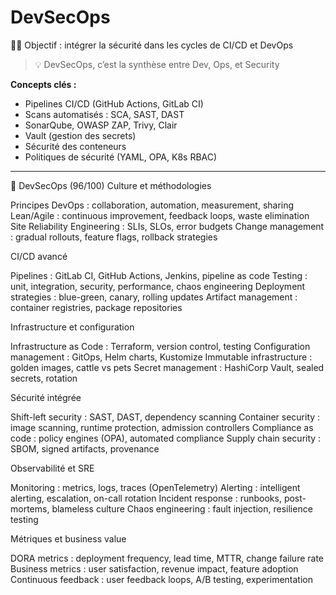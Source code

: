 # DevSecOps

🔧🔐 Objectif : intégrer la sécurité dans les cycles de CI/CD et DevOps

> 💡 DevSecOps, c’est la synthèse entre Dev, Ops, et Security

**Concepts clés :**

-   Pipelines CI/CD (GitHub Actions, GitLab CI)
-   Scans automatisés : SCA, SAST, DAST
-   SonarQube, OWASP ZAP, Trivy, Clair
-   Vault (gestion des secrets)
-   Sécurité des conteneurs
-   Politiques de sécurité (YAML, OPA, K8s RBAC)

---

🔄 DevSecOps (96/100)
Culture et méthodologies

Principes DevOps : collaboration, automation, measurement, sharing
Lean/Agile : continuous improvement, feedback loops, waste elimination
Site Reliability Engineering : SLIs, SLOs, error budgets
Change management : gradual rollouts, feature flags, rollback strategies

CI/CD avancé

Pipelines : GitLab CI, GitHub Actions, Jenkins, pipeline as code
Testing : unit, integration, security, performance, chaos engineering
Deployment strategies : blue-green, canary, rolling updates
Artifact management : container registries, package repositories

Infrastructure et configuration

Infrastructure as Code : Terraform, version control, testing
Configuration management : GitOps, Helm charts, Kustomize
Immutable infrastructure : golden images, cattle vs pets
Secret management : HashiCorp Vault, sealed secrets, rotation

Sécurité intégrée

Shift-left security : SAST, DAST, dependency scanning
Container security : image scanning, runtime protection, admission controllers
Compliance as code : policy engines (OPA), automated compliance
Supply chain security : SBOM, signed artifacts, provenance

Observabilité et SRE

Monitoring : metrics, logs, traces (OpenTelemetry)
Alerting : intelligent alerting, escalation, on-call rotation
Incident response : runbooks, post-mortems, blameless culture
Chaos engineering : fault injection, resilience testing

Métriques et business value

DORA metrics : deployment frequency, lead time, MTTR, change failure rate
Business metrics : user satisfaction, revenue impact, feature adoption
Continuous feedback : user feedback loops, A/B testing, experimentation
